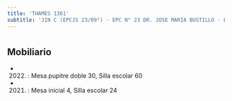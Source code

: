 ```yaml
---
title: 'THAMES 1361'
subtitle: 'JIN C (EPCJS 23/09°) - EPC N° 23 DR. JOSE MARIA BUSTILLO - EPA N° 23 DR. JOSE MARIA BUSTILLO'
---
```


#


## Mobiliario

*  (2022) : Mesa pupitre doble 30, Silla escolar 60 

*  (2021) : Mesa inicial 4, Silla escolar 24 



